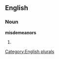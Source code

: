 
==English==

===Noun===
'''misdemeanors'''

# {{plural of|[[misdemeanor]]}}

[[Category:English plurals]]